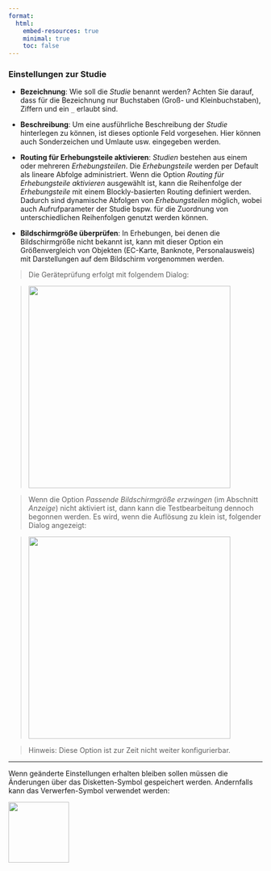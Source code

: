 ```yaml
---
format:
  html:
    embed-resources: true
    minimal: true 
    toc: false
---
```


### Einstellungen zur Studie

-   **Bezeichnung**: Wie soll die *Studie* benannt werden? Achten Sie darauf, dass für die Bezeichnung nur Buchstaben (Groß- und Kleinbuchstaben), Ziffern und ein `_` erlaubt sind.

-   **Beschreibung**: Um eine ausführliche Beschreibung der *Studie* hinterlegen zu können, ist dieses optionle Feld vorgesehen. Hier können auch Sonderzeichen und Umlaute usw. eingegeben werden.

-   **Routing für Erhebungsteile aktivieren**: *Studien* bestehen aus einem oder mehreren *Erhebungsteilen*. Die *Erhebungsteile* werden per Default als lineare Abfolge administriert. Wenn die Option *Routing für Erhebungsteile aktivieren* ausgewählt ist, kann die Reihenfolge der *Erhebungsteile* mit einem Blockly-basierten Routing definiert werden. Dadurch sind dynamische Abfolgen von *Erhebungsteilen* möglich, wobei auch Aufrufparameter der Studie bspw. für die Zuordnung von unterschiedlichen Reihenfolgen genutzt werden können. 

-   **Bildschirmgröße überprüfen**: In Erhebungen, bei denen die Bildschirmgröße nicht bekannt ist, kann mit dieser Option ein Größenvergleich von Objekten (EC-Karte, Banknote, Personalausweis) mit Darstellungen auf dem Bildschirm vorgenommen werden. 

> Die Geräteprüfung erfolgt mit folgendem Dialog:

> ![](img/screenshot-check-display-size-01-DEU.png){width="400"}

> Wenn die Option *Passende Bildschirmgröße erzwingen* (im Abschnitt *Anzeige*) nicht aktiviert ist, dann kann die Testbearbeitung dennoch begonnen werden. Es wird, wenn die Auflösung zu klein ist, folgender Dialog angezeigt: 

> ![](img/screenshot-check-display-size-02-DEU.png){width="400"}

> Hinweis: Diese Option ist zur Zeit nicht weiter konfigurierbar. 


<hr/>

Wenn geänderte Einstellungen erhalten bleiben sollen müssen die Änderungen über das Disketten-Symbol gespeichert werden. Andernfalls kann das Verwerfen-Symbol verwendet werden:

![](img/screenshot-icons-undo-and-save-01.png){width="120" fig-align="left"}
